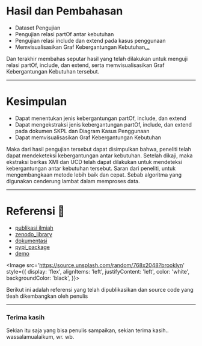 
# Hasil dan Pembahasan
- Dataset Pengujian
- Pengujian relasi partOf antar kebutuhan
- Pengujian relasi include dan extend pada kasus penggunaan
- Memvisualisasikan Graf Kebergantungan Kebutuhan[...](https://docs.google.com/presentation/d/e/2PACX-1vRprVvYB9rbD4WNwIZN-wtDLuGnZlMP--e6W3piO_5Dws0aAZ5jbYBs7Y3k_m1FjeSm-2mmPHOSWXcg/pub?start=true&loop=false&delayms=10000&slide=id.p1)

<Notes>
Dan terakhir membahas seputar hasil yang telah dilakukan untuk menguji relasi partOf, include, dan extend, serta memvisualisasikan Graf Kebergantungan Kebutuhan tersebut.
</Notes>

---

# Kesimpulan
<ul>
  <Appear>
    <li>Dapat menentukan jenis kebergantungan partOf, include, dan extend </li>
    <li>Dapat mengekstraksi jenis kebergantungan partOf, include, dan extend pada dokumen SKPL dan Diagram Kasus Penggunaan</li>
    <li>Dapat memvisualisasikan Graf Kebergantungan Kebutuhan</li>
  </Appear>
</ul>

<Notes>
Maka dari hasil pengujian tersebut dapat disimpulkan bahwa, peneliti telah dapat mendeketeksi 
kebergantungan antar kebutuhan. Setelah dikaji, maka ekstraksi berkas XMI dan UCD telah dapat dilakukan untuk mendeteksi kebergantungan antar kebutuhan tersebut.
Saran dari peneliti, untuk mengembangkaan metode lebih baik dan cepat. Sebab algoritma yang digunakan cenderung lambat dalam memproses data.
</Notes>


---

# Referensi 🔖

- [publikasi ilmiah](https://ieeexplore.ieee.org/document/9315489)
- [zenodo_library](https://zenodo.org/record/5528399)
- [dokumentasi](https://asyrofist.github.io/extractreq/)
- [pypi_package](https://pypi.org/project/extractreq/)
- [demo](https://extractionreq.herokuapp.com/)

<Image
  src='https://source.unsplash.com/random/768x2048?brooklyn'
  style={{
    display: 'flex',
    alignItems: 'left',
    justifyContent: 'left',
    color: 'white',
    backgroundColor: 'black',
  }}>

<Notes>
Berikut ini adalah referensi yang telah dipublikasikan dan source code yang tleah dikembangkan oleh penulis 
</Notes>


---
### Terima kasih
<Notes>
Sekian itu saja yang bisa penulis sampaikan, sekian terima kasih..
wassalamualaikum, wr. wb. 
</Notes>

